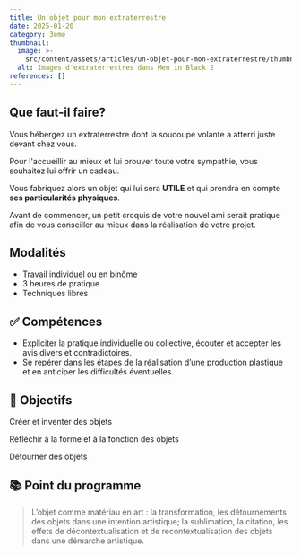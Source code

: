 ```yaml
---
title: Un objet pour mon extraterrestre
date: 2025-01-20
category: 3eme
thumbnail:
  image: >-
    src/content/assets/articles/un-objet-pour-mon-extraterrestre/thumbnail/image.jpg
  alt: Images d'extraterrestres dans Men in Black 2
references: []
---
```

## <AnimatedEmoji emoji="1f47d" /> Que faut-il faire?

Vous hébergez un extraterrestre dont la soucoupe volante a atterri juste devant chez vous.

Pour l'accueillir au mieux et lui prouver toute votre sympathie, vous souhaitez lui offrir un cadeau.&#x20;

Vous fabriquez alors un objet qui lui sera **UTILE** et qui prendra en compte **ses particularités physiques**.

Avant de commencer, un petit croquis de votre nouvel ami serait pratique afin de vous conseiller au mieux dans la réalisation de votre projet.

## <AnimatedEmoji emoji="261d_fe0f" /> Modalités

* Travail individuel ou en binôme
* 3 heures de pratique
* Techniques libres

## **✅ Compétences**

* Expliciter la pratique individuelle ou collective, écouter et accepter les avis divers et contradictoires.
* Se repérer dans les étapes de la réalisation d’une production plastique et en anticiper les difficultés éventuelles.

## **🏁 Objectifs**

Créer et inventer des objets

Réfléchir à la forme et à la fonction des objets

Détourner des objets

## **📚 Point du programme**

> L’objet comme matériau en art : la transformation, les détournements des objets dans une intention artistique; la sublimation, la citation, les effets de décontextualisation et de recontextualisation des objets dans une démarche artistique.



